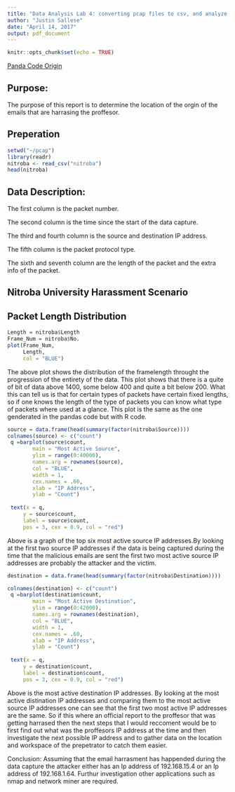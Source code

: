 ```yaml
---
title: "Data Analysis Lab 4: converting pcap files to csv, and analyze using Pandas"
author: "Justin Sallese"
date: "April 14, 2017"
output: pdf_document
---
```


```r
knitr::opts_chunk$set(echo = TRUE)
```

[Panda Code Origin](http://nbviewer.jupyter.org/url/dirk-loss.de/ipython-pandas-2013-05/pcap2.ipynb)

## Purpose: 

The purpose of this report is to determine the location of the orgin of the emails that are 
harrasing the proffesor.


## Preperation

```r
setwd("~/pcap")
library(readr)
nitroba <- read_csv("nitroba")
head(nitroba)
```
## Data Description:

The first column is the packet number.

The second column is the time since the start of the data capture.

The third and fourth column is the source and destination IP address. 

The fifth column is the packet protocol type.

The sixth and seventh column are the length of the packet and the extra info of the packet.

## Nitroba University Harassment Scenario


## Packet Length Distribution

```r
Length = nitroba$Length
Frame_Num = nitroba$No.
plot(Frame_Num,
     Length, 
     col = "BLUE")
```

The above plot shows the distribution of the framelength throught the progression of the entirety of 
the data. This plot shows that there is a quite of bit of data above 1400, some below 400 and quite a
bit below 200. What this can tell us is that for certain types of packets have certain fixed lengths,
so if one knows the length of the type of packets you can know what type of packets where used at a 
glance. This plot is the same as the one genderated in the pandas code but with R code.

```r
source = data.frame(head(summary(factor(nitroba$Source))))
colnames(source) <- c("count")
 q =barplot(source$count,
        main = "Most Active Source", 
        ylim = range(0:40000), 
        names.arg = rownames(source), 
        col = "BLUE", 
        width = 1,
        cex.names = .60,
        xlab = "IP Address",
        ylab = "Count")
 
 text(x = q, 
     y = source$count, 
     label = source$count, 
     pos = 3, cex = 0.9, col = "red")
```

Above is a graph of the top six most active source IP addresses.By looking at the first two source IP
addresses if the data is being captured during the time that the malicious emails are sent the first 
two most active source IP addresses are probably the attacker and the victim.

```r
destination = data.frame(head(summary(factor(nitroba$Destination))))

colnames(destination) <- c("count")
 q =barplot(destination$count,
        main = "Most Active Destination", 
        ylim = range(0:42000), 
        names.arg = rownames(destination), 
        col = "BLUE", 
        width = 1,
        cex.names = .60,
        xlab = "IP Address",
        ylab = "Count")
 
 text(x = q, 
     y = destination$count, 
     label = destination$count, 
     pos = 3, cex = 0.9, col = "red")
```

Above is the most active destination IP addresses. By looking at the most active distination IP 
addresses and comparing them to the most active source IP addresses one can see that the first two 
most active IP addresses are the same. So if this where an official report to the proffesor that was 
getting harrased then the next steps that I would reccoment would be to first find out what was the 
proffesors IP address at the time and then investigate the next possible IP address and to gather 
data on the location and workspace of the prepetrator to catch them easier.

Conclusion: Assuming that the email harrasment has happended during the data capture the attacker 
either has an Ip address of 192.168.15.4 or an Ip address of 192.168.1.64. Furthur investigation 
other applications such as nmap and network miner are required.

